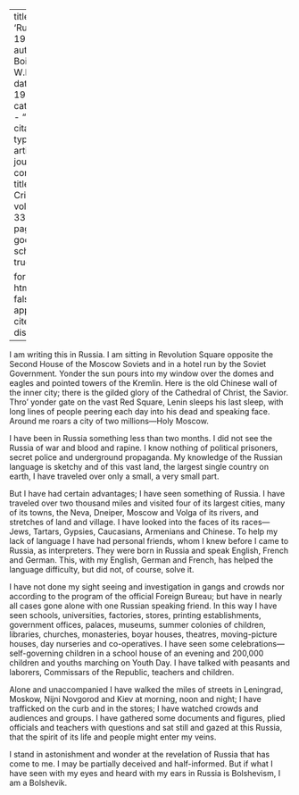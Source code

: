
---
title: 'Russia, 1926'
author: Du Bois, W.E.B.
date: May 1926
categories: 
  - ""
citation: 
  type: article-journal
  container-title: The Crisis
  volume: 33
  issue: 1
  page: 8
google-scholar: true

format:
  html:
    toc: false
    appendix-cite-as: display
---


I am writing this in Russia. I am sitting in Revolution Square opposite the Second House of the Moscow Soviets and in a hotel run by the Soviet Government. Yonder the sun pours into my window over the domes and eagles and pointed towers of the Kremlin. Here is the old Chinese wall of the inner city; there is the gilded glory of the Cathedral of Christ, the Savior. Thro' yonder gate on the vast Red Square, Lenin sleeps his last sleep, with long lines of people peering each day into his dead and speaking face. Around me roars a city of two millions---Holy Moscow.

I have been in Russia something less than two months. I did not see the Russia of war and blood and rapine. I know nothing of political prisoners, secret police and underground propaganda. My knowledge of the Russian language is sketchy and of this vast land, the largest single country on earth, I have traveled over only a small, a very small part.

But I have had certain advantages; I have seen something of Russia. I have traveled over two thousand miles and visited four of its largest cities, many of its towns, the Neva, Dneiper, Moscow and Volga of its rivers, and stretches of land and village. I have looked into the faces of its races---Jews, Tartars, Gypsies, Caucasians, Armenians and Chinese. To help my lack of language I have had personal friends, whom I knew before I came to Russia, as interpreters. They were born in Russia and speak English, French and German. This, with my English, German and French, has helped the language difficulty, but did not, of course, solve it.

I have not done my sight seeing and investigation in gangs and crowds nor according to the program of the official Foreign Bureau; but have in nearly all cases gone alone with one Russian speaking friend. In this way I have seen schools, universities, factories, stores, printing establishments, government offices, palaces, museums, summer colonies of children, libraries, churches, monasteries, boyar houses, theatres, moving-picture houses, day nurseries and co-operatives. I have seen some celebrations---self-governing children in a school house of an evening and 200,000 children and youths marching on Youth Day. I have talked with peasants and laborers, Commissars of the Republic, teachers and children.

Alone and unaccompanied I have walked the miles of streets in Leningrad, Moskow, Nijni Novgorod and Kiev at morning, noon and night; I have trafficked on the curb and in the stores; I have watched crowds and audiences and groups. I have gathered some documents and figures, plied officials and teachers with questions and sat still and gazed at this Russia, that the spirit of its life and people might enter my veins.

I stand in astonishment and wonder at the revelation of Russia that has come to me. I may be partially deceived and half-informed. But if what I have seen with my eyes and heard with my ears in Russia is Bolshevism, I am a Bolshevik.

